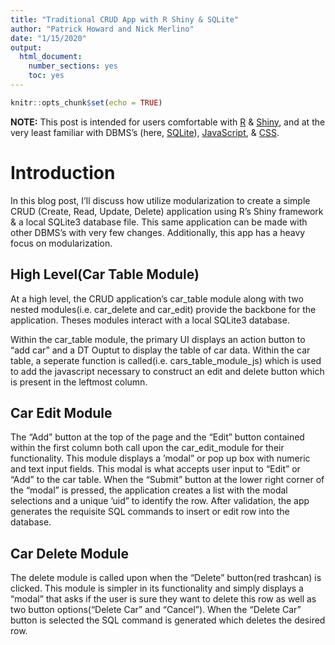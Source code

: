 ```yaml
---
title: "Traditional CRUD App with R Shiny & SQLite"
author: "Patrick Howard and Nick Merlino"
date: "1/15/2020"
output: 
  html_document: 
    number_sections: yes
    toc: yes
---
```


```r
knitr::opts_chunk$set(echo = TRUE)
```

**NOTE:** This post is intended for users comfortable with [R](https://www.r-project.org/) & [Shiny](https://shiny.rstudio.com), and at the very least familiar with DBMS's (here, [SQLite](https://www.sqlite.org)), [JavaScript](https://www.javascript.com), & [CSS](https://developer.mozilla.org/en-US/docs/Web/CSS).

# Introduction

In this blog post, I'll discuss how utilize modularization to create a simple CRUD (Create, Read, Update, Delete) application using R's Shiny framework & a local SQLite3 database file. This same application can be made with other DBMS's with very few changes. Additionally, this app has a heavy focus on modularization.

## High Level(Car Table Module)

At a high level, the CRUD application's car_table module along with two nested modules(i.e. car_delete and car_edit) provide the backbone for the application.  Theses modules interact with a local SQLite3 database.

Within the car_table module, the primary UI displays an action button to "add car" and a DT Ouptut to display the table of car data. Within the car table, a seperate function is called(i.e. cars_table_module_js) which is used to add the javascript necessary to construct an edit and delete button which is present in the leftmost column.

## Car Edit Module

The "Add" button at the top of the page and the "Edit" button contained within the first column both call upon the car_edit_module for their functionality.  This module displays a 'modal" or pop up box with numeric and text input fields.  This modal is what accepts user input to "Edit" or "Add" to the car table.  When the "Submit" button at the lower right corner of the "modal" is pressed, the application creates a list with the modal selections and a unique 'uid" to identify the row.  After validation, the app generates the requisite SQL commands to insert or edit row into the database.  

## Car Delete Module

The delete module is called upon when the "Delete" button(red trashcan) is clicked.  This module is simpler in its functionality and simply displays a "modal" that asks if the user is sure they want to delete this row as well as two button options("Delete Car" and "Cancel").  When the "Delete Car" button is selected the SQL command is generated which deletes the desired row.  



